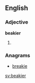 ==English==

===Adjective===
'''beakier'''

# {{en-comparative of|beaky}}

===Anagrams===
* [[breakie#English|breakie]]

[[sv:beakier]]